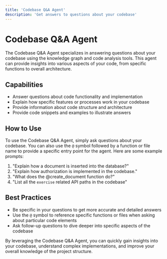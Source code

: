 ```yaml
---
title: 'Codebase Q&A Agent'
description: 'Get answers to questions about your codebase'
---
```


# Codebase Q&A Agent

The Codebase Q&A Agent specializes in answering questions about your codebase using the knowledge graph and code analysis tools. This agent can provide insights into various aspects of your code, from specific functions to overall architecture.

## Capabilities

- Answer questions about code functionality and implementation
- Explain how specific features or processes work in your codebase
- Provide information about code structure and architecture
- Provide code snippets and examples to illustrate answers

## How to Use

To use the Codebase Q&A Agent, simply ask questions about your codebase. You can also use the `@` symbol followed by a function or file name to provide a specific entry point for the agent. Here are some example prompts:

1. "Explain how a document is inserted into the database?"
2. "Explain how authorization is implemented in the codebase."
3. "What does the @create_document function do?"
4. "List all the `exercise` related API paths in the codebase"

## Best Practices

- Be specific in your questions to get more accurate and detailed answers
- Use the `@` symbol to reference specific functions or files when asking about particular code elements
- Ask follow-up questions to dive deeper into specific aspects of the codebase

By leveraging the Codebase Q&A Agent, you can quickly gain insights into your codebase, understand complex implementations, and improve your overall knowledge of the project structure.

